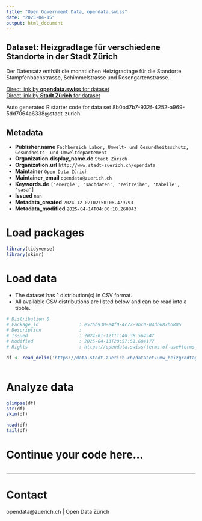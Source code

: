 ```yaml
---
title: "Open Government Data, opendata.swiss"
date: "2025-04-15"
output: html_document
---
```


## Dataset: Heizgradtage für verschiedene Standorte in der Stadt Zürich

Der Datensatz enthält die monatlichen Heiztgradtage für die Standorte Stampfenbachstrasse, Schimmelstrasse und Rosengartenstrasse.

[Direct link by **opendata.swiss** for dataset](https://opendata.swiss/de/dataset/heizgradtage-fur-verschiedene-standorte-in-der-stadt-zurich)<br>
[Direct link by **Stadt Zürich** for dataset](https://data.stadt-zuerich.ch/dataset/umw_heizgradtage_standort_jahr_monat_od1031)

Auto generated R starter code for data set 8b0bd7b7-932f-4252-a969-5dd7064a6338@stadt-zurich.

## Metadata

- **Publisher.name** `Fachbereich Labor, Umwelt- und Gesundheitsschutz, Gesundheits- und Umweltdepartement`
- **Organization.display_name.de** `Stadt Zürich`
- **Organization.url** `http://www.stadt-zuerich.ch/opendata`
- **Maintainer** `Open Data Zürich`
- **Maintainer_email** `opendata@zuerich.ch`
- **Keywords.de** `['energie', 'sachdaten', 'zeitreihe', 'tabelle', 'sasa']`
- **Issued** `nan`
- **Metadata_created** `2024-12-02T02:50:06.479793`
- **Metadata_modified** `2025-04-14T04:00:10.260843`


# Load packages

```r

library(tidyverse)
library(skimr)

```

# Load data

-   The dataset has 1 distribution(s) in CSV format.
-   All available CSV distributions are listed below and can be read into a tibble.

```r

# Distribution 0
# Package_id               : e576b930-e4f0-4c77-9bc0-04db687b6806
# Description              : 
# Issued                   : 2024-01-12T11:40:38.564547
# Modified                 : 2025-04-13T20:57:51.684177
# Rights                   : https://opendata.swiss/terms-of-use#terms_open

df <- read_delim('https://data.stadt-zuerich.ch/dataset/umw_heizgradtage_standort_jahr_monat_od1031/download/UMW103OD1031.csv')



```

# Analyze data

```r

glimpse(df)
str(df)
skim(df)

head(df)
tail(df)

```

# Continue your code here...

```r

```

------------------------------------------------------------------------

# Contact

opendata@zuerich.ch | Open Data Zürich
